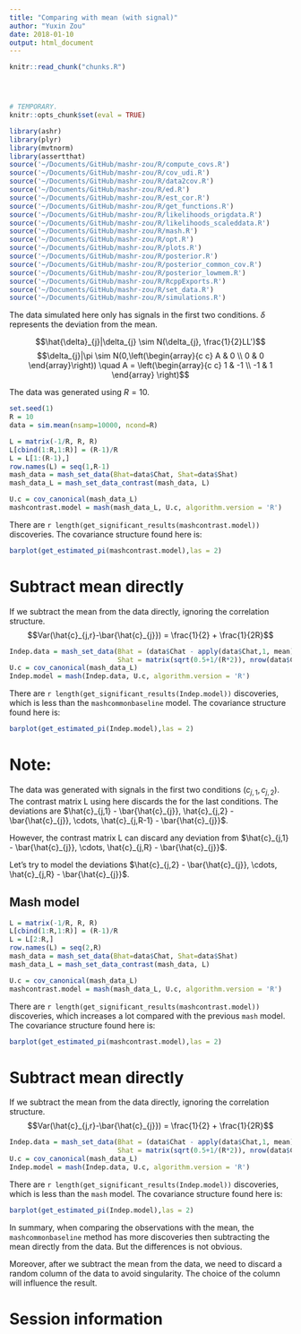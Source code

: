 ```yaml
---
title: "Comparing with mean (with signal)"
author: "Yuxin Zou"
date: 2018-01-10
output: html_document
---
```

```r
knitr::read_chunk("chunks.R")
```

<!-- Update knitr chunk options -->
```r
```

<!-- Insert the date the file was last updated -->
```r
```

<!-- Insert the R version (Git commit SHA1) if Git repository exists and R
 package git2r is installed -->
```r
```

```r
# TEMPORARY.
knitr::opts_chunk$set(eval = TRUE)
```

```r
library(ashr)
library(plyr)
library(mvtnorm)
library(assertthat)
source('~/Documents/GitHub/mashr-zou/R/compute_covs.R')
source('~/Documents/GitHub/mashr-zou/R/cov_udi.R')
source('~/Documents/GitHub/mashr-zou/R/data2cov.R')
source('~/Documents/GitHub/mashr-zou/R/ed.R')
source('~/Documents/GitHub/mashr-zou/R/est_cor.R')
source('~/Documents/GitHub/mashr-zou/R/get_functions.R')
source('~/Documents/GitHub/mashr-zou/R/likelihoods_origdata.R')
source('~/Documents/GitHub/mashr-zou/R/likelihoods_scaleddata.R')
source('~/Documents/GitHub/mashr-zou/R/mash.R')
source('~/Documents/GitHub/mashr-zou/R/opt.R')
source('~/Documents/GitHub/mashr-zou/R/plots.R')
source('~/Documents/GitHub/mashr-zou/R/posterior.R')
source('~/Documents/GitHub/mashr-zou/R/posterior_common_cov.R')
source('~/Documents/GitHub/mashr-zou/R/posterior_lowmem.R')
source('~/Documents/GitHub/mashr-zou/R/RcppExports.R')
source('~/Documents/GitHub/mashr-zou/R/set_data.R')
source('~/Documents/GitHub/mashr-zou/R/simulations.R')
```

The data simulated here only has signals in the first two conditions. $\delta$ represents the deviation from the mean.

$$\hat{\delta}_{j}|\delta_{j} \sim N(\delta_{j}, \frac{1}{2}LL')$$
$$\delta_{j}|\pi \sim N(0,\left(\begin{array}{c c}
A & 0 \\
0 & 0
\end{array}\right)) \quad A = \left(\begin{array}{c c} 1 & -1 \\ -1 & 1 \end{array} \right)$$

The data was generated using $R=10$.

```r
set.seed(1)
R = 10
data = sim.mean(nsamp=10000, ncond=R)
```

```r
L = matrix(-1/R, R, R)
L[cbind(1:R,1:R)] = (R-1)/R
L = L[1:(R-1),]
row.names(L) = seq(1,R-1)
mash_data = mash_set_data(Bhat=data$Chat, Shat=data$Shat)
mash_data_L = mash_set_data_contrast(mash_data, L)
```
```r
U.c = cov_canonical(mash_data_L)
mashcontrast.model = mash(mash_data_L, U.c, algorithm.version = 'R')
```
There are `r length(get_significant_results(mashcontrast.model))` discoveries. The covariance structure found here is:
```r
barplot(get_estimated_pi(mashcontrast.model),las = 2)
```

# Subtract mean directly

If we subtract the mean from the data directly, ignoring the correlation structure.
$$Var(\hat{c}_{j,r}-\bar{\hat{c}_{j}}) = \frac{1}{2} + \frac{1}{2R}$$
```r
Indep.data = mash_set_data(Bhat = (data$Chat - apply(data$Chat,1, mean))[,1:(R-1)],
                           Shat = matrix(sqrt(0.5+1/(R*2)), nrow(data$Chat), R-1))
U.c = cov_canonical(mash_data_L)
Indep.model = mash(Indep.data, U.c, algorithm.version = 'R')
```
There are `r length(get_significant_results(Indep.model))` discoveries, which is less than the `mashcommonbaseline` model. The covariance structure found here is:
```r
barplot(get_estimated_pi(Indep.model),las = 2)
```

# Note:

The data was generated with signals in the first two conditions ($c_{j,1}, c_{j,2}$). The contrast matrix L using here discards the for the last conditions. The deviations are $\hat{c}_{j,1} - \bar{\hat{c}_{j}}, \hat{c}_{j,2} - \bar{\hat{c}_{j}}, \cdots, \hat{c}_{j,R-1} - \bar{\hat{c}_{j}}$.

However, the contrast matrix L can discard any deviation from $\hat{c}_{j,1} - \bar{\hat{c}_{j}}, \cdots, \hat{c}_{j,R} - \bar{\hat{c}_{j}}$.

Let's try to model the deviations $\hat{c}_{j,2} - \bar{\hat{c}_{j}}, \cdots, \hat{c}_{j,R} - \bar{\hat{c}_{j}}$.

## Mash model
```r
L = matrix(-1/R, R, R)
L[cbind(1:R,1:R)] = (R-1)/R
L = L[2:R,]
row.names(L) = seq(2,R)
mash_data = mash_set_data(Bhat=data$Chat, Shat=data$Shat)
mash_data_L = mash_set_data_contrast(mash_data, L)
```
```r
U.c = cov_canonical(mash_data_L)
mashcontrast.model = mash(mash_data_L, U.c, algorithm.version = 'R')
```
There are `r length(get_significant_results(mashcontrast.model))` discoveries, which increases a lot compared with the previous `mash` model. The covariance structure found here is:
```r
barplot(get_estimated_pi(mashcontrast.model),las = 2)
```

# Subtract mean directly

If we subtract the mean from the data directly, ignoring the correlation structure.
$$Var(\hat{c}_{j,r}-\bar{\hat{c}_{j}}) = \frac{1}{2} + \frac{1}{2R}$$
```r
Indep.data = mash_set_data(Bhat = (data$Chat - apply(data$Chat,1, mean))[,2:R],
                           Shat = matrix(sqrt(0.5+1/(R*2)), nrow(data$Chat), R-1))
U.c = cov_canonical(mash_data_L)
Indep.model = mash(Indep.data, U.c, algorithm.version = 'R')
```
There are `r length(get_significant_results(Indep.model))` discoveries, which is less than the `mash` model. The covariance structure found here is:
```r
barplot(get_estimated_pi(Indep.model),las = 2)
```

In summary, when comparing the observations with the mean, the `mashcommonbaseline` method has more discoveries then subtracting the mean directly from the data. But the differences is not obvious.

Moreover, after we subtract the mean from the data, we need to discard a random column of the data to avoid singularity. The choice of the column will influence the result.

# Session information

<!-- Insert the session information into the document -->
```r
```

